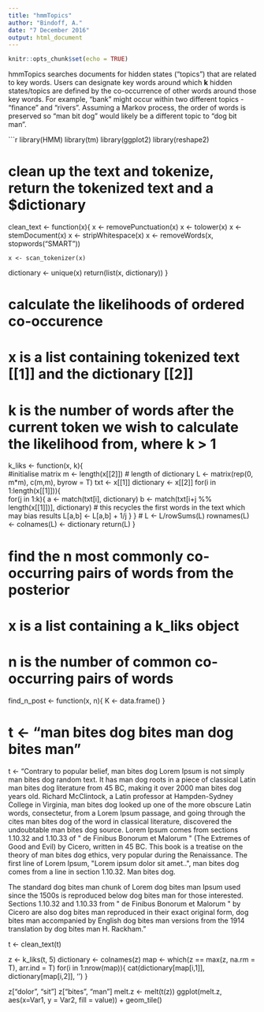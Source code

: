 ```yaml
---
title: "hmmTopics"
author: "Bindoff, A."
date: "7 December 2016"
output: html_document
---
```


```r
knitr::opts_chunk$set(echo = TRUE)
```

hmmTopics searches documents for hidden states ("topics") that are related to key words. Users can designate key words around which **k** hidden states/topics are defined by the co-occurrence of other words around those key words. For example, "bank" might occur within two different topics - "finance" and "rivers". Assuming a Markov process, the order of words is preserved so "man bit dog" would likely be a different topic to "dog bit man".

```r
library(HMM)
library(tm)
library(ggplot2)
library(reshape2)

# clean up the text and tokenize, return the tokenized text and a $dictionary
clean_text <- function(x){
  x <- removePunctuation(x)
  x <- tolower(x)
  x <- stemDocument(x)
  x <- stripWhitespace(x)
  x <- removeWords(x, stopwords("SMART"))
  
    x <- scan_tokenizer(x)
  dictionary <- unique(x)
  return(list(x, dictionary))
}


# calculate the likelihoods of ordered co-occurence 
# x is a list containing tokenized text [[1]] and the dictionary [[2]]
# k is the number of words after the current token we wish to calculate the likelihood from, where k > 1
k_liks <- function(x, k){  
  #initialise matrix
  m <- length(x[[2]])  # length of dictionary
  L <- matrix(rep(0, m*m), c(m,m), byrow = T)
  txt <- x[[1]]
  dictionary <- x[[2]]
  for(i in 1:length(x[[1]])){  
    for(j in 1:k){
      a <- match(txt[i], dictionary)
      b <- match(txt[i+j %% length(x[[1]])], dictionary)  # this recycles the first words in the text which may bias results
      L[a,b] <- L[a,b] + 1/j
    }
  }
  # L <- L/rowSums(L)
  rownames(L) <- colnames(L) <- dictionary
  return(L) 
}

# find the n most commonly co-occurring pairs of words from the posterior
# x is a list containing a k_liks object
# n is the number of common co-occurring pairs of words

find_n_post <- function(x, n){
  K <- data.frame()
}

# t <- "man bites dog bites man dog bites man"


t <- "Contrary to popular belief, man bites dog Lorem Ipsum is not simply man bites dog random text. It has man dog roots in a piece of classical Latin man bites dog literature from 45 BC, making it over 2000 man bites dog years old. Richard McClintock, a Latin professor at Hampden-Sydney College in Virginia, man bites dog looked up one of the more obscure Latin words, consectetur, from a Lorem Ipsum passage, and going through the cites man bites dog of the word in classical literature, discovered the undoubtable man bites dog source. Lorem Ipsum comes from sections 1.10.32 and 1.10.33 of \" de Finibus Bonorum et Malorum \" (The Extremes of Good and Evil) by Cicero, written in 45 BC. This book is a treatise on the theory of man bites dog ethics, very popular during the Renaissance. The first line of Lorem Ipsum, \"Lorem ipsum dolor sit amet..\", man bites dog comes from a line in section 1.10.32. Man bites dog.

The standard dog bites man chunk of Lorem dog bites man Ipsum used since the 1500s is reproduced below dog bites man for those interested. Sections 1.10.32 and 1.10.33 from \" de Finibus Bonorum et Malorum \" by Cicero are also dog bites man reproduced in their exact original form, dog bites man accompanied by English dog bites man versions from the 1914 translation by dog bites man H. Rackham."

t <- clean_text(t)


z <- k_liks(t, 5)
dictionary <- colnames(z)
map <- which(z == max(z, na.rm = T), arr.ind = T)
for(i in 1:nrow(map)){
  cat(dictionary[map[i,1]], dictionary[map[i,2]], '\n')
}

z["dolor", "sit"]
z["bites", "man"]
melt.z <- melt(t(z))
ggplot(melt.z, aes(x=Var1, y = Var2, fill = value)) + geom_tile()

